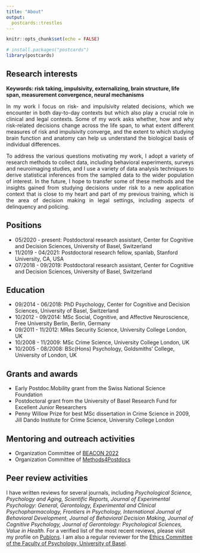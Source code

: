 ```yaml
---
title: "About"
output:
  postcards::trestles
---
```


```r
knitr::opts_chunk$set(echo = FALSE)

# install.packages("postcards")
library(postcards)
```

## Research interests 

**Keywords: risk taking, impulsivity, externalizing, brain structure, life span, measurement convergence, neural mechanisms**

<p style="text-align:justify;">In my work I focus on risk- and impulsivity related decisions, which we encounter in both day-to-day contexts but which also play a crucial role in clinical and legal contexts. Some of my work asks whether, how and why risk-related decisions change across the life span, to what extent different measures of risk and impulsivity converge, and the extent to which studying brain function and anatomy can help us understand the biological basis of individual differences. </p>

<p style="text-align:justify;">To address the various questions motivating my work, I adopt a variety of research methods to collect data, including behavioral experiments, surveys and neuroimaging studies, and I use a variety of data analysis techniques to derive statistical inferences from the sampled data to the wider population of interest. In the future, I hope to transfer some of these methods and the insights gained from studying decisions under risk to a new application context that is close to my heart and part of my previous training, which is the area of decision making in legal settings, including aspects of delinquency and policing.</p>

## Positions
* 05/2020 - present: Postdoctoral research assistant, Center for Cognitive and Decision Sciences, University of Basel, Switzerland
* 11/2019 - 04/2021: Postdoctoral research fellow, spanlab, Stanford University, CA, USA
* 07/2018 - 09/2019: Postdoctoral research assistant, Center for Cognitive and Decision Sciences, University of Basel, Switzerland

## Education 
* 09/2014 - 06/2018: PhD Psychology, Center for Cognitive and Decision Sciences, University of Basel, Switzerland
* 10/2012 - 09/2014: MSc Social, Cognitive, and Affective Neuroscience, Free University Berlin, Berlin, Germany
* 09/2011 - 11/2012: MRes Security Science, University College London, UK
* 10/2008 - 11/2009: MSc Crime Science, University College London, UK
* 10/2005 - 08/2008: BSc(Hons) Psychology, Goldsmiths' College, University of London, UK

## Grants and awards
* Early Postdoc.Mobility grant from the Swiss National Science Foundation
* Postdoctoral grant from the University of Basel Research Fund for Excellent Junior Researchers
* Penny Willow Prize for best MSc dissertation in Crime Science in 2009, Jill Dando Institute for Crime Science, University College London

## Mentoring and outreach activities
* Organization Committee of [BEACON 2022](https://psychologie.unibas.ch/de/beacon/)
* Organization Committee of [Methods4Postdocs](https://psychologie.unibas.ch/de/methods-training-for-postdocs/)


## Peer review activities
I have written reviews for several journals, including _Psychological Science, Psychology and Aging, Scientific Reports, Journal of Experimental Psychology: General, Gerontology, Experimental and Clinical Psychopharmacology, Frontiers in Psychology, International Journal of Behavioral Development, Journal of Behavioral Decision Making, Journal of Cognitive Psychology, Journal of Gerontology: Psychological Sciences, Value in Health._ For a verified list of the most recent reviews, please visit my profile on [Publons](https://publons.com/researcher/4347373/loreen-tisdall/). I am also a regular reviewer for the [Ethics Committee of the Faculty of Psychology, University of Basel](https://psychologie.unibas.ch/en/research/research-groups/department-of-psychology-ethics-committee/).  

